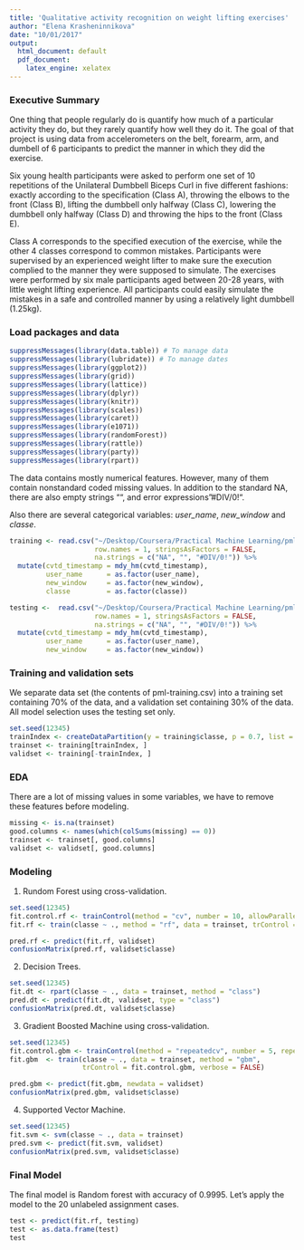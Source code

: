 ```yaml
---
title: 'Qualitative activity recognition on weight lifting exercises'
author: "Elena Krasheninnikova"
date: "10/01/2017"
output:
  html_document: default
  pdf_document:
    latex_engine: xelatex
---
```


### Executive Summary

One thing that people regularly do is quantify how much of a particular activity they do, 
but they rarely quantify how well they do it. The goal of that project is using 
data from accelerometers on the belt, forearm, arm, and dumbell of 6 participants
to predict the manner in which they did the exercise. 

Six young health participants were asked to perform one set of 10 repetitions 
of the Unilateral Dumbbell Biceps Curl in five different fashions: exactly according 
to the specification (Class A), throwing the elbows to the front (Class B), 
lifting the dumbbell only halfway (Class C), lowering the dumbbell only halfway 
(Class D) and throwing the hips to the front (Class E).

Class A corresponds to the specified execution of the exercise, while the other 4 classes 
correspond to common mistakes. Participants were supervised by an experienced weight 
lifter to make sure the execution complied to the manner they were supposed to simulate. 
The exercises were performed by six male participants aged between 20-28 years, 
with little weight lifting experience. All participants could easily simulate the mistakes 
in a safe and controlled manner by using a relatively light dumbbell (1.25kg).

### Load packages and data

```r
suppressMessages(library(data.table)) # To manage data
suppressMessages(library(lubridate)) # To manage dates
suppressMessages(library(ggplot2))
suppressMessages(library(grid))
suppressMessages(library(lattice))
suppressMessages(library(dplyr))
suppressMessages(library(knitr))
suppressMessages(library(scales))
suppressMessages(library(caret))
suppressMessages(library(e1071))
suppressMessages(library(randomForest))
suppressMessages(library(rattle))
suppressMessages(library(party))
suppressMessages(library(rpart))
```

The data contains mostly numerical features. However, many of them contain nonstandard 
coded missing values. In addition to the standard NA, there are also empty strings "", 
and error expressions "#DIV/0!". 

Also there are several categorical variables: *user_name*, *new_window* and *classe*. 

```r
training <- read.csv("~/Desktop/Coursera/Practical Machine Learning/pml-training.csv", 
                     row.names = 1, stringsAsFactors = FALSE, 
                     na.strings = c("NA", "", "#DIV/0!")) %>% 
  mutate(cvtd_timestamp = mdy_hm(cvtd_timestamp), 
         user_name      = as.factor(user_name), 
         new_window     = as.factor(new_window), 
         classe         = as.factor(classe))

testing <-  read.csv("~/Desktop/Coursera/Practical Machine Learning/pml-testing.csv", 
                     row.names = 1, stringsAsFactors = FALSE, 
                     na.strings = c("NA", "", "#DIV/0!")) %>% 
  mutate(cvtd_timestamp = mdy_hm(cvtd_timestamp), 
         user_name      = as.factor(user_name), 
         new_window     = as.factor(new_window))
```

### Training and validation sets

We separate data set (the contents of pml-training.csv) into a training set 
containing 70% of the data, and a validation set containing 30% of the data. 
All model selection uses the testing set only.

```r
set.seed(12345)
trainIndex <- createDataPartition(y = training$classe, p = 0.7, list = FALSE)
trainset <- training[trainIndex, ]
validset <- training[-trainIndex, ]
```

### EDA

There are a lot of missing values in some variables, we have to remove these features 
before modeling. 

```r
missing <- is.na(trainset)
good.columns <- names(which(colSums(missing) == 0))
trainset <- trainset[, good.columns]
validset <- validset[, good.columns]
```

### Modeling

1. Rundom Forest using cross-validation. 

```r
set.seed(12345)
fit.control.rf <- trainControl(method = "cv", number = 10, allowParallel = T, verbose = T)
fit.rf <- train(classe ~ ., method = "rf", data = trainset, trControl = fit.control.rf, verbose = F)
```

```r
pred.rf <- predict(fit.rf, validset)
confusionMatrix(pred.rf, validset$classe)
```

2. Decision Trees.

```r
set.seed(12345)
fit.dt <- rpart(classe ~ ., data = trainset, method = "class")
pred.dt <- predict(fit.dt, validset, type = "class")
confusionMatrix(pred.dt, validset$classe)
```

3. Gradient Boosted Machine using cross-validation. 

```r
set.seed(12345)
fit.control.gbm <- trainControl(method = "repeatedcv", number = 5, repeats = 1)
fit.gbm  <- train(classe ~ ., data = trainset, method = "gbm",
                  trControl = fit.control.gbm, verbose = FALSE)
```

```r
pred.gbm <- predict(fit.gbm, newdata = validset)
confusionMatrix(pred.gbm, validset$classe)
```

4. Supported Vector Machine. 

```r
set.seed(12345)
fit.svm <- svm(classe ~ ., data = trainset)
pred.svm <- predict(fit.svm, validset)
confusionMatrix(pred.svm, validset$classe)
```

### Final Model

The final model is Random forest with accuracy of 0.9995. Let's apply the model 
to the 20 unlabeled assignment cases.

```r
test <- predict(fit.rf, testing)
test <- as.data.frame(test)
test
```



